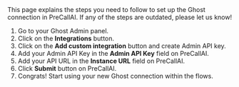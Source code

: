 
<Info>
    This page explains the steps you need to follow to set up the Ghost connection in PreCallAI. If any of the steps are outdated, please let us know!
</Info>

1. Go to your Ghost Admin panel.
2. Click on the **Integrations** button.
3. Click on the **Add custom integration** button and create Admin API key.
4. Add your Admin API Key in the **Admin API Key** field on PreCallAI.
5. Add your API URL in the **Instance URL** field on PreCallAI.
6. Click **Submit** button on PreCallAI.
7. Congrats! Start using your new Ghost connection within the flows.
